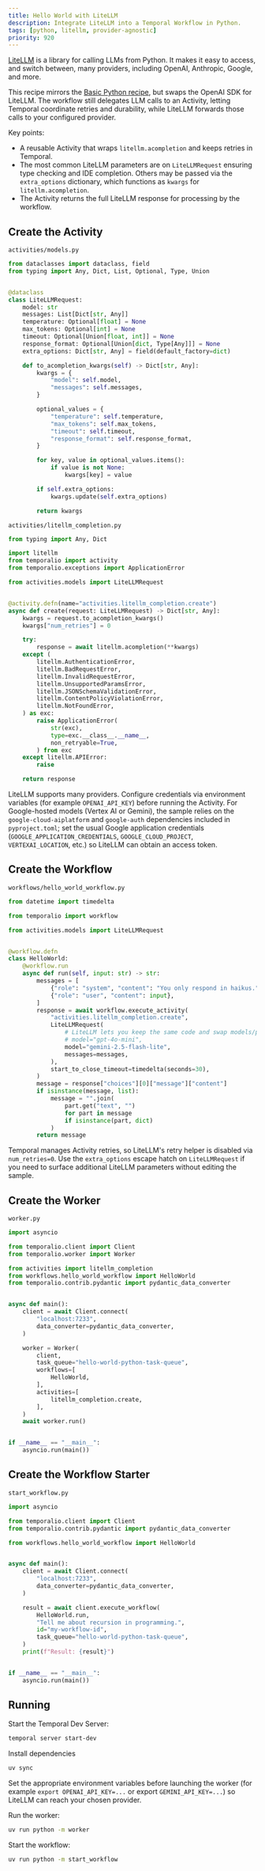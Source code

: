 ```yaml
---
title: Hello World with LiteLLM
description: Integrate LiteLLM into a Temporal Workflow in Python.
tags: [python, litellm, provider-agnostic]
priority: 920
---
```


[LiteLLM](https://github.com/BerriAI/litellm) is a library for calling LLMs from Python. It makes it easy to access, and switch between, many providers, including OpenAI, Anthropic, Google, and more.

This recipe mirrors the [Basic Python recipe](../basic-python), but swaps the OpenAI SDK for LiteLLM. The workflow still delegates LLM calls to an Activity, letting Temporal coordinate retries and durability, while LiteLLM forwards those calls to your configured provider.

Key points:

- A reusable Activity that wraps `litellm.acompletion` and keeps retries in Temporal.
- The most common LiteLLM parameters are on `LiteLLMRequest` ensuring type checking and IDE completion. Others may be passed via the `extra_options` dictionary, which functions as `kwargs` for `litellm.acompletion`.
- The Activity returns the full LiteLLM response for processing by the workflow.

## Create the Activity

`activities/models.py`

```python
from dataclasses import dataclass, field
from typing import Any, Dict, List, Optional, Type, Union


@dataclass
class LiteLLMRequest:
    model: str
    messages: List[Dict[str, Any]]
    temperature: Optional[float] = None
    max_tokens: Optional[int] = None
    timeout: Optional[Union[float, int]] = None
    response_format: Optional[Union[dict, Type[Any]]] = None
    extra_options: Dict[str, Any] = field(default_factory=dict)

    def to_acompletion_kwargs(self) -> Dict[str, Any]:
        kwargs = {
            "model": self.model,
            "messages": self.messages,
        }

        optional_values = {
            "temperature": self.temperature,
            "max_tokens": self.max_tokens,
            "timeout": self.timeout,
            "response_format": self.response_format,
        }

        for key, value in optional_values.items():
            if value is not None:
                kwargs[key] = value

        if self.extra_options:
            kwargs.update(self.extra_options)

        return kwargs
```

`activities/litellm_completion.py`

```python
from typing import Any, Dict

import litellm
from temporalio import activity
from temporalio.exceptions import ApplicationError

from activities.models import LiteLLMRequest


@activity.defn(name="activities.litellm_completion.create")
async def create(request: LiteLLMRequest) -> Dict[str, Any]:
    kwargs = request.to_acompletion_kwargs()
    kwargs["num_retries"] = 0

    try:
        response = await litellm.acompletion(**kwargs)
    except (
        litellm.AuthenticationError,
        litellm.BadRequestError,
        litellm.InvalidRequestError,
        litellm.UnsupportedParamsError,
        litellm.JSONSchemaValidationError,
        litellm.ContentPolicyViolationError,
        litellm.NotFoundError,
    ) as exc:
        raise ApplicationError(
            str(exc),
            type=exc.__class__.__name__,
            non_retryable=True,
        ) from exc
    except litellm.APIError:
        raise

    return response
```

LiteLLM supports many providers. Configure credentials via environment variables (for example `OPENAI_API_KEY`) before running the Activity. For Google-hosted models (Vertex AI or Gemini), the sample relies on the `google-cloud-aiplatform` and `google-auth` dependencies included in `pyproject.toml`; set the usual Google application credentials (`GOOGLE_APPLICATION_CREDENTIALS`, `GOOGLE_CLOUD_PROJECT`, `VERTEXAI_LOCATION`, etc.) so LiteLLM can obtain an access token.

## Create the Workflow

`workflows/hello_world_workflow.py`

```python
from datetime import timedelta

from temporalio import workflow

from activities.models import LiteLLMRequest


@workflow.defn
class HelloWorld:
    @workflow.run
    async def run(self, input: str) -> str:
        messages = [
            {"role": "system", "content": "You only respond in haikus."},
            {"role": "user", "content": input},
        ]
        response = await workflow.execute_activity(
            "activities.litellm_completion.create",
            LiteLLMRequest(
                # LiteLLM lets you keep the same code and swap models/providers.
                # model="gpt-4o-mini",
                model="gemini-2.5-flash-lite",
                messages=messages,
            ),
            start_to_close_timeout=timedelta(seconds=30),
        )
        message = response["choices"][0]["message"]["content"]
        if isinstance(message, list):
            message = "".join(
                part.get("text", "")
                for part in message
                if isinstance(part, dict)
            )
        return message
```

Temporal manages Activity retries, so LiteLLM's retry helper is disabled via `num_retries=0`. Use the `extra_options` escape hatch on `LiteLLMRequest` if you need to surface additional LiteLLM parameters without editing the sample.

## Create the Worker

`worker.py`

```python
import asyncio

from temporalio.client import Client
from temporalio.worker import Worker

from activities import litellm_completion
from workflows.hello_world_workflow import HelloWorld
from temporalio.contrib.pydantic import pydantic_data_converter


async def main():
    client = await Client.connect(
        "localhost:7233",
        data_converter=pydantic_data_converter,
    )

    worker = Worker(
        client,
        task_queue="hello-world-python-task-queue",
        workflows=[
            HelloWorld,
        ],
        activities=[
            litellm_completion.create,
        ],
    )
    await worker.run()


if __name__ == "__main__":
    asyncio.run(main())
```

## Create the Workflow Starter

`start_workflow.py`

```python
import asyncio

from temporalio.client import Client
from temporalio.contrib.pydantic import pydantic_data_converter

from workflows.hello_world_workflow import HelloWorld


async def main():
    client = await Client.connect(
        "localhost:7233",
        data_converter=pydantic_data_converter,
    )

    result = await client.execute_workflow(
        HelloWorld.run,
        "Tell me about recursion in programming.",
        id="my-workflow-id",
        task_queue="hello-world-python-task-queue",
    )
    print(f"Result: {result}")


if __name__ == "__main__":
    asyncio.run(main())
```

## Running

Start the Temporal Dev Server:

```bash
temporal server start-dev
```

Install dependencies

```bash
uv sync
```

Set the appropriate environment variables before launching the worker (for example `export OPENAI_API_KEY=...` or export `GEMINI_API_KEY=...`) so LiteLLM can reach your chosen provider.

Run the worker:

```bash
uv run python -m worker
```

Start the workflow:

```bash
uv run python -m start_workflow
```